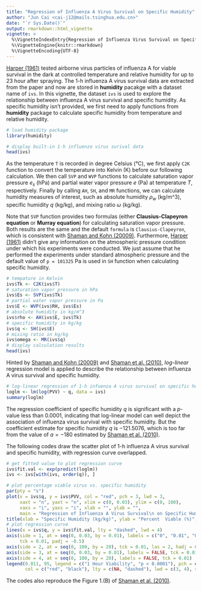 ```yaml
---
title: "Regression of Influenza A Virus Survival on Specific Humidity"
author: "Jun Cai <cai-j12@mails.tsinghua.edu.cn>"
date: "`r Sys.Date()`"
output: rmarkdown::html_vignette
vignette: >
  %\VignetteIndexEntry{Regression of Influenza Virus Survival on Specific Humidity}
  %\VignetteEngine{knitr::rmarkdown}
  %\VignetteEncoding{UTF-8}
---
```


[Harper (1961)](http://journals.cambridge.org/action/displayAbstract?fromPage=online&aid=4683604&fileId=S0022172400039176) tested airborne virus particles of influenza A for viable survival in the dark at controlled temperature and relative humidity for up to 23 hour after spraying. The 1-h influenza A virus survival data are extracted from the paper and now are stored in **humidity** pacakge with a dataset name of `ivs`. In this vignette, the dataset `ivs` is used to explore the relationship between influenza A virus survival and specific humidity. As specific humidity isn't provided, we first need to apply functions from **humidity** package to calculate specific humidity from temperature and relative humidity.

```r
# load humidity package
library(humidity)

# display built-in 1-h influenza virus surival data
head(ivs)
```

As the temperature `T` is recorded in degree Celsius (°C), we first apply `C2K` function to convert the temperature into Kelvin (K) before our following calculation. We then call `SVP` and `WVP` functions to calculate saturation vapor pressure $e_s$ (hPa) and partial water vapor pressure $e$ (Pa) at temperature $T$, respectively. Finally by calling `AH`, `SH`, and `MR` functions, we can calculate humidity measures of interest, such as absolute humidity $\rho_w$ (kg/m^3), specific humidity $q$ (kg/kg), and mixing ratio $\omega$ (kg/kg).

Note that `SVP` function provides two formulas (either **Clausius-Clapeyron equation** or **Murray equation**) for calculating saturation vapor pressure. Both results are the same and the default `formula` is `Clausius-Clapeyron`, which is consistent with [Shaman and Kohn (20009)](http://www.pnas.org/content/106/9/3243). Furthermore, [Harper (1961)](http://journals.cambridge.org/action/displayAbstract?fromPage=online&aid=4683604&fileId=S0022172400039176) didn't give any information on the atmospheric pressure condition under which his experiments were conducted. We just assume that he performed the experiments under standard atmospheric pressure and the default value of `p = 101325` Pa is used in `SH` function when calculating specific humidity.
```r
# tempature in Kelvin
ivs$Tk <- C2K(ivs$T)
# saturation vapor pressure in hPa
ivs$Es <- SVP(ivs$Tk)
# partial water vapor pressure in Pa
ivs$E <- WVP(ivs$RH, ivs$Es)
# absolute humidity in kg/m^3
ivs$rho <- AH(ivs$E, ivs$Tk)
# specific humidity in kg/kg
ivs$q <- SH(ivs$E)
# mixing ratio in kg/kg
ivs$omega <- MR(ivs$q)
# display calculation results
head(ivs)
```

Hinted by [Shaman and Kohn (20009)](http://www.pnas.org/content/106/9/3243) and [Shaman et al. (2010)](http://www.plosbiology.org/article/info%3Adoi%2F10.1371%2Fjournal.pbio.1000316), *log-linear* regression model is applied to describe the relationship between influenza A virus survival and specific humidity.
```r
# log-linear regression of 1-h infuenza A virus survival on specific humididty
loglm <- lm(log(PVV) ~ q, data = ivs)
summary(loglm)
```
The regression coefficient of specific humidity $q$ is significant with a $p$-value less than 0.0001, indicating that log-linear model can well depict the association of influenza virus survival with specific humidity. But the coefficient estimate for specific humidity $q$ is $-121.5076$, which is too far from the value of $a = -180$ estimated by [Shaman et al. (2010)](http://www.plosbiology.org/article/info%3Adoi%2F10.1371%2Fjournal.pbio.1000316).

The following codes draw the scatter plot of 1-h influenza A virus survival and specific humidity, with regression curve overlapped.

```r
# get fitted value to plot regression curve
ivs$fit.val <- exp(predict(loglm))
ivs <- ivs[with(ivs, order(q)), ]

# plot percentage viable virus vs. specific humidity
par(pty = "s")
plot(x = ivs$q, y = ivs$PVV, col = "red", pch = 3, lwd = 3, 
     xaxt = "n", yaxt = "n", xlim = c(0, 0.03), ylim = c(0, 100), 
     xaxs = "i", yaxs = "i", xlab = "", ylab = "", 
     main = "Regression of Influenza A Virus Survival\n on Specific Humidity")
title(xlab = "Specific Humidity (kg/kg)", ylab = "Percent  Viable (%)", mgp = c(2, 1, 0))
# plot regression curve
lines(x = ivs$q, y = ivs$fit.val, lty = "dashed", lwd = 4)
axis(side = 1, at = seq(0, 0.03, by = 0.01), labels = c("0", "0.01", "0.02", "0.03"), 
     tck = 0.01, padj = -0.5)
axis(side = 2, at = seq(0, 100, by = 20), tck = 0.01, las = 2, hadj = 0.5)
axis(side = 3, at = seq(0, 0.03, by = 0.01), labels = FALSE, tck = 0.01)
axis(side = 4, at = seq(0, 100, by = 20), labels = FALSE, tck = 0.01)
legend(0.011, 95, legend = c("1 Hour Viability", "p < 0.0001"), pch = c(3, NA), 
       col = c("red", "black"), lty = c(NA, "dashed"), lwd = c(3, 4), seg.len = 5)
```
The codes also reproduce the Figure 1.(B) of [Shaman et al. (2010)](http://www.plosbiology.org/article/info%3Adoi%2F10.1371%2Fjournal.pbio.1000316).
